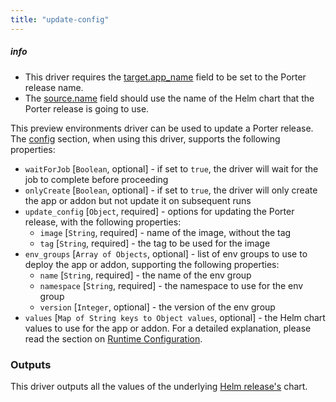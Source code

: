 ```yaml
---
title: "update-config"
---
```


##### info

* This driver requires the [target.app\_name](/preview-environments/porter-yaml-reference#resourcetarget) field to be set to the Porter release name.
* The [source.name](/preview-environments/porter-yaml-reference#resourcesource) field should use the name of the Helm chart that the Porter release is going to use.

This preview environments driver can be used to update a Porter release. The [config](/preview-environments/porter-yaml-reference#resourceconfig) section, when using this driver, supports the following properties:

* `waitForJob` \[`Boolean`, optional\] \- if set to `true`, the driver will wait for the job to complete before proceeding
* `onlyCreate` \[`Boolean`, optional\] \- if set to `true`, the driver will only create the app or addon but not update it on subsequent runs
* `update_config` \[`Object`, required\] \- options for updating the Porter release, with the following properties:  
   * `image` \[`String`, required\] \- name of the image, without the tag  
   * `tag` \[`String`, required\] \- the tag to be used for the image
* `env_groups` \[`Array of Objects`, optional\] \- list of env groups to use to deploy the app or addon, supporting the following properties:  
   * `name` \[`String`, required\] \- the name of the env group  
   * `namespace` \[`String`, required\] \- the namespace to use for the env group  
   * `version` \[`Integer`, optional\] \- the version of the env group
* `values` \[`Map of String keys to Object values`, optional\] \- the Helm chart values to use for the app or addon. For a detailed explanation, please read the section on [Runtime Configuration](/preview-environments/porter-yaml-reference#runtime-configuration).

### Outputs[](#outputs "Direct link to heading")

This driver outputs all the values of the underlying [Helm release's](https://helm.sh/docs/intro/using%5Fhelm/) chart.